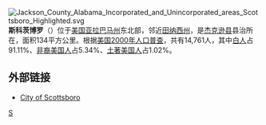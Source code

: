 [[File:Jackson_County_Alabama_Incorporated_and_Unincorporated_areas_Scottsboro_Highlighted.svg|right]]
'''斯科茨博罗'''（{{lang-en|Scottsboro}}）位于[[美国|美国]][[亚拉巴马州|亚拉巴马州]]东北部，邻近[[田纳西州|田纳西州]]，是[[杰克逊县_(亚拉巴马州)|杰克逊县]]县治所在，面积134平方公里。根据[[美国2000年人口普查|美国2000年人口普查]]，共有14,761人，其中[[白人|白人]]占91.11%、[[非裔美国人|非裔美国人]]占5.34%、[[土著美国人|土著美国人]]占1.02%。

==外部链接==
*[http://www.cityofscottsboro.com/ City of Scottsboro] {{Wayback|url=http://www.cityofscottsboro.com/ |date=20080415181641 }}

{{Alabama-stub}}
{{傑克遜縣 (阿拉巴馬州)}}
[[Category:亚拉巴马州城市|S]]